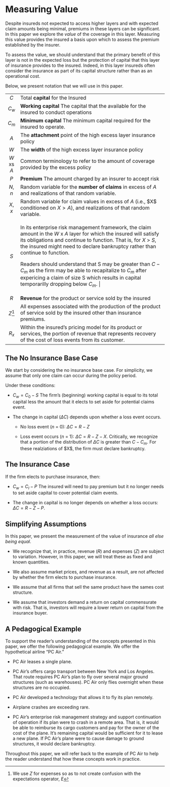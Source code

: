 # Measuring Value

Despite insureds not expected to access higher layers and with expected claim amounts being minimal, premiums in these layers can be significant. In this paper we explore the *value* of the coverage in this layer. Measuring this value provides the insured a basis upon which to assess the premium established by the insurer.

To assess the value, we should understand that the primary benefit of this layer is not in the expected loss but the protection of capital that this layer of insurance provides to the insured. Indeed, in this layer insureds often consider the insurance as part of its capital structure rather than as an operational cost.

Below, we present notation that we will use in this paper.

+:----------:+:--------------------------------------------------------------------------------------------------------------------------------------------------------------------------------------------------------------------------------------------------------------------------+
| $C$        | Total **capital** for the Insured                                                                                                                                                                                                                                         |
+------------+---------------------------------------------------------------------------------------------------------------------------------------------------------------------------------------------------------------------------------------------------------------------------+
| $C_w$      | **Working capital** The capital that the available for the insured to conduct operations                                                                                                                                                                                  |
+------------+---------------------------------------------------------------------------------------------------------------------------------------------------------------------------------------------------------------------------------------------------------------------------+
| $C_m$      | **Minimum capital** The minimum capital required for the insured to operate.                                                                                                                                                                                              |
+------------+---------------------------------------------------------------------------------------------------------------------------------------------------------------------------------------------------------------------------------------------------------------------------+
| $A$        | The **attachment** point of the high excess layer insurance policy                                                                                                                                                                                                        |
+------------+---------------------------------------------------------------------------------------------------------------------------------------------------------------------------------------------------------------------------------------------------------------------------+
| $W$        | The **width** of the high excess layer insurance policy                                                                                                                                                                                                                   |
+------------+---------------------------------------------------------------------------------------------------------------------------------------------------------------------------------------------------------------------------------------------------------------------------+
| $W$ xs $A$ | Common terminology to refer to the amount of coverage provided by the excess policy                                                                                                                                                                                       |
+------------+---------------------------------------------------------------------------------------------------------------------------------------------------------------------------------------------------------------------------------------------------------------------------+
| $P$        | **Premium** The amount charged by an insurer to accept risk                                                                                                                                                                                                               |
+------------+---------------------------------------------------------------------------------------------------------------------------------------------------------------------------------------------------------------------------------------------------------------------------+
| $N$, $n$   | Random variable for the **number of claims** in excess of $A$ and realizations of that random variable.                                                                                                                                                                   |
+------------+---------------------------------------------------------------------------------------------------------------------------------------------------------------------------------------------------------------------------------------------------------------------------+
| $X$, $x$   | Random variable for claim values in excess of $A$ (i.e., \$X\$ conditioned on $X > A$), and realizations of that random variable.                                                                                                                                         |
+------------+---------------------------------------------------------------------------------------------------------------------------------------------------------------------------------------------------------------------------------------------------------------------------+
| $S$        | In its enterprise risk management framework, the claim amount in the $W$ x $A$ layer for which the insured will satisfy its obligations and continue to function. That is, for $X$ \> $S$, the insured might need to declare bankruptcy rather than continue to function. |
|            |                                                                                                                                                                                                                                                                           |
|            | Readers should understand that S may be greater than $C - C_m$ as the firm may be able to recapitalize to $C_m$ after expericing a claim of size S which results in capital temporarilly dropping below $C_m$.                                                         |
+------------+---------------------------------------------------------------------------------------------------------------------------------------------------------------------------------------------------------------------------------------------------------------------------+
| $R$        | **Revenue** for the product or service sold by the insured                                                                                                                                                                                                                |
+------------+---------------------------------------------------------------------------------------------------------------------------------------------------------------------------------------------------------------------------------------------------------------------------+
| $Z$[^1]    | All expenses associated with the production of the product of service sold by the insured other than insurance premiums.                                                                                                                                                  |
+------------+---------------------------------------------------------------------------------------------------------------------------------------------------------------------------------------------------------------------------------------------------------------------------+
| $R_x$      | Within the insured's pricing model for its product or services, the portion of revenue that represents recovery of the cost of loss events from its customer.                                                                                                             |
+------------+---------------------------------------------------------------------------------------------------------------------------------------------------------------------------------------------------------------------------------------------------------------------------+

[^1]: We use $Z$ for expenses so as to not create confusion with the expectations operator, $E$

## The No Insurance Base Case

We start by considering the no insurance base case. For simplicity, we assume that only one claim can occur during the policy period.

Under these conditions:

-   $C_w = C_0 - S$ The firm's (beginning) working capital is equal to its total capital less the amount that it elects to set aside for potential claims event.

-   The change in capital ($\Delta C$) depends upon whether a loss event occurs.

    -   No loss event ($n$ = 0): $\Delta C = R - Z$

    -   Loss event occurs ($n$ = 1): $\Delta C = R - Z - X$. Critically, we recognize that a portion of the distribution of $\Delta C$ is greater than $C - C_m$. For these realziations of \$X\$, the firm must declare bankruptcy.

## The Insurance Case

If the firm elects to purchase insurance, then:

-   $C_w = C_I - P$ The insured will need to pay premium but it no longer needs to set aside capital to cover potential claim events.

-   The change in capital is no longer depends on whether a loss occurs: $\Delta C = R - Z - P$.

## Simplifying Assumptions

In this paper, we present the measurement of the value of insurance *all else being equal*.

-   We recognize that, in practice, revenue ($R$) and expenses ($Z$) are subject to variation. However, in this paper, we will treat these as fixed and known quantities.

-   We also assume market prices, and revenue as a result, are not affected by whether the firm elects to purchase insurance.

-   We assume that all firms that sell the same product have the sames cost structure.

-   We assume that investors demand a return on capital commensurate with risk. That is, investors will require a lower return on capital from the insurance buyer.

## A Pedagogical Example

To support the reader's understanding of the concepts presented in this paper, we offer the following pedagogical example. We offer the hypothetical airline "PC Air."

-   PC Air leases a single plane.

-   PC Air's offers cargo transport between New York and Los Angeles. That route requires PC Air's plan to fly over several major ground structures (such as warehouses). PC Air only flies overnight when these structures are no occupied.

-   PC Air developed a technology that allows it to fly its plan remotely.

-   Airplane crashes are exceeding rare.

-   PC Air's enterprise risk management strategy and support continuation of operation if its plan were to crash in a remote area. That is, it would be able to reimburse its cargo customers and pay for the owner of the cost of the plane. It's remaining capital would be sufficient for it to lease a new plane. If PC Air's plane were to cause damage to ground structures, it would declare bankruptcy.

Throughout this paper, we will refer back to the example of PC Air to help the reader understand that how these concepts work in practice.

